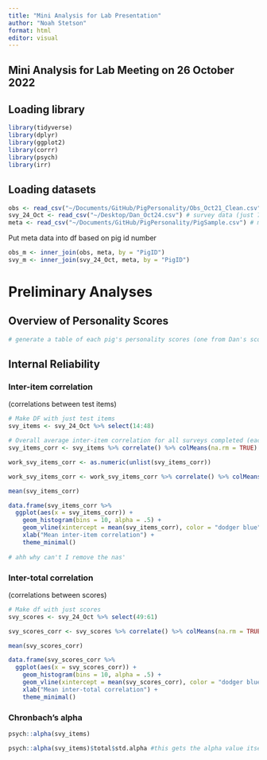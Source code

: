 ```yaml
---
title: "Mini Analysis for Lab Presentation"
author: "Noah Stetson"
format: html
editor: visual
---
```


## Mini Analysis for Lab Meeting on 26 October 2022

## Loading library

```r
library(tidyverse)
library(dplyr)
library(ggplot2)
library(corrr)
library(psych)
library(irr)
```

## Loading datasets

```r
obs <- read_csv("~/Documents/GitHub/PigPersonality/Obs_Oct21_Clean.csv") # behavior observations
svy_24_Oct <- read_csv("~/Desktop/Dan_Oct24.csv") # survey data (just 7 surveys all from Dan)
meta <- read_csv("~/Documents/GitHub/PigPersonality/PigSample.csv") # meta data (pig demographics)
```

Put meta data into df based on pig id number

```r
obs_m <- inner_join(obs, meta, by = "PigID")
svy_m <- inner_join(svy_24_Oct, meta, by = "PigID")
```

# Preliminary Analyses

## Overview of Personality Scores

```r
# generate a table of each pig's personality scores (one from Dan's scoring, one from Tracey's score, and calculate and average)
```

## Internal Reliability

### Inter-item correlation

(correlations between test items)

```r
# Make DF with just test items
svy_items <- svy_24_Oct %>% select(14:48)

# Overall average inter-item correlation for all surveys completed (each pig has 2 surveys)
svy_items_corr <- svy_items %>% correlate() %>% colMeans(na.rm = TRUE) # Having trouble removing NA

work_svy_items_corr <- as.numeric(unlist(svy_items_corr))

work_svy_items_corr <- work_svy_items_corr %>% correlate() %>% colMeans(na.rm = TRUE)

mean(svy_items_corr)

data.frame(svy_items_corr %>% 
  ggplot(aes(x = svy_items_corr)) +
    geom_histogram(bins = 10, alpha = .5) +
    geom_vline(xintercept = mean(svy_items_corr), color = "dodger blue") +
    xlab("Mean inter-item correlation") +
    theme_minimal()
  
# ahh why can't I remove the nas'
```

### Inter-total correlation

(correlations between scores)

```r
# Make df with just scores
svy_scores <- svy_24_Oct %>% select(49:61)

svy_scores_corr <- svy_scores %>% correlate() %>% colMeans(na.rm = TRUE)  # Having trouble removing NA

mean(svy_scores_corr)

data.frame(svy_scores_corr %>% 
  ggplot(aes(x = svy_scores_corr)) +
    geom_histogram(bins = 10, alpha = .5) +
    geom_vline(xintercept = mean(svy_scores_corr), color = "dodger blue") +
    xlab("Mean inter-total correlation") +
    theme_minimal()
```

### Chronbach's alpha

```r
psych::alpha(svy_items)

psych::alpha(svy_items)$total$std.alpha #this gets the alpha value itself
```

### 

